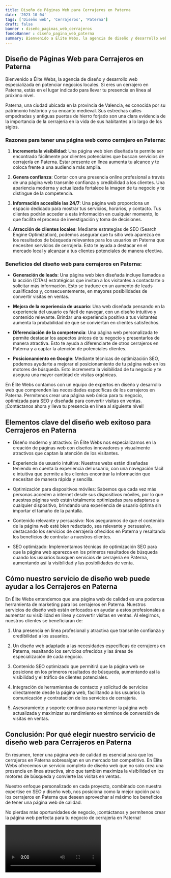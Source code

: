 ```yaml
---
title: Diseño de Páginas Web para Cerrajeros en Paterna
date: '2023-10-04'
tags: ['Diseño web', 'Cerrajeros', 'Paterna']
draft: false
banner : diseño_paginas_web_cerrajeros
fondoBanner : diseño_pagina_web_paterna
summary: Bienvenido a Élite Webs, la agencia de diseño y desarrollo web especializada en potenciar negocios locales. Si eres un cerrajero en Paterna, estás en el lugar indicado para llevar tu presencia en línea al próximo nivel.
---
```


## Diseño de Páginas Web para Cerrajeros en Paterna

Bienvenido a Élite Webs, la agencia de diseño y desarrollo web especializada en potenciar negocios locales. Si eres un cerrajero en Paterna, estás en el lugar indicado para llevar tu presencia en línea al próximo nivel.

Paterna, una ciudad ubicada en la provincia de Valencia, es conocida por su patrimonio histórico y su encanto medieval. Sus estrechas calles empedradas y antiguas puertas de hierro forjado son una clara evidencia de la importancia de la cerrajería en la vida de sus habitantes a lo largo de los siglos.

### Razones para tener una página web como cerrajero en Paterna:

1. **Incrementa la visibilidad**: Una página web bien diseñada te permite ser encontrado fácilmente por clientes potenciales que buscan servicios de cerrajería en Paterna. Estar presente en línea aumenta tu alcance y te coloca frente a una audiencia más amplia.

2. **Genera confianza**: Contar con una presencia online profesional a través de una página web transmite confianza y credibilidad a los clientes. Una apariencia moderna y actualizada fortalece la imagen de tu negocio y te distingue de la competencia.

3. **Información accesible las 24/7**: Una página web proporciona un espacio dedicado para mostrar tus servicios, horarios, y contacto. Tus clientes podrán acceder a esta información en cualquier momento, lo que facilita el proceso de investigación y toma de decisiones.

4. **Atracción de clientes locales**: Mediante estrategias de SEO (Search Engine Optimization), podemos asegurar que tu sitio web aparezca en los resultados de búsqueda relevantes para los usuarios en Paterna que necesiten servicios de cerrajería. Esto te ayuda a destacar en el mercado local y alcanzar a tus clientes potenciales de manera efectiva.

### Beneficios del diseño web para cerrajeros en Paterna:

- **Generación de leads**: Una página web bien diseñada incluye llamados a la acción (CTAs) estratégicos que invitan a los visitantes a contactarte o solicitar más información. Esto se traduce en un aumento de leads cualificados y, consecuentemente, en mayores posibilidades de convertir visitas en ventas.

- **Mejora de la experiencia de usuario**: Una web diseñada pensando en la experiencia del usuario es fácil de navegar, con un diseño intuitivo y contenido relevante. Brindar una experiencia positiva a tus visitantes aumenta la probabilidad de que se conviertan en clientes satisfechos.

- **Diferenciación de la competencia**: Una página web personalizada te permite destacar los aspectos únicos de tu negocio y presentarlos de manera atractiva. Esto te ayuda a diferenciarte de otros cerrajeros en Paterna y a captar la atención de potenciales clientes.

- **Posicionamiento en Google**: Mediante técnicas de optimización SEO, podemos ayudarte a mejorar el posicionamiento de tu página web en los motores de búsqueda. Esto incrementa la visibilidad de tu negocio y te asegura una mayor cantidad de visitas orgánicas.

En Élite Webs contamos con un equipo de expertos en diseño y desarrollo web que comprenden las necesidades específicas de los cerrajeros en Paterna. Permítenos crear una página web única para tu negocio, optimizada para SEO y diseñada para convertir visitas en ventas. ¡Contáctanos ahora y lleva tu presencia en línea al siguiente nivel!

<GifSeo />

<Cta />

## Elementos clave del diseño web exitoso para Cerrajeros en Paterna

- Diseño moderno y atractivo: En Élite Webs nos especializamos en la creación de páginas web con diseños innovadores y visualmente atractivos que captan la atención de los visitantes.

- Experiencia de usuario intuitiva: Nuestras webs están diseñadas teniendo en cuenta la experiencia del usuario, con una navegación fácil e intuitiva que permite a los clientes encontrar la información que necesitan de manera rápida y sencilla.

- Optimización para dispositivos móviles: Sabemos que cada vez más personas acceden a internet desde sus dispositivos móviles, por lo que nuestras páginas web están totalmente optimizadas para adaptarse a cualquier dispositivo, brindando una experiencia de usuario óptima sin importar el tamaño de la pantalla.

- Contenido relevante y persuasivo: Nos aseguramos de que el contenido de la página web esté bien redactado, sea relevante y persuasivo, destacando los servicios de cerrajería ofrecidos en Paterna y resaltando los beneficios de contratar a nuestros clientes.

- SEO optimizado: Implementamos técnicas de optimización SEO para que la página web aparezca en los primeros resultados de búsqueda cuando los usuarios busquen servicios de cerrajería en Paterna, aumentando así la visibilidad y las posibilidades de venta.

## Cómo nuestro servicio de diseño web puede ayudar a los Cerrajeros en Paterna

En Élite Webs entendemos que una página web de calidad es una poderosa herramienta de marketing para los cerrajeros en Paterna. Nuestros servicios de diseño web están enfocados en ayudar a estos profesionales a aumentar su visibilidad en línea y convertir visitas en ventas. Al elegirnos, nuestros clientes se beneficiarán de:

1. Una presencia en línea profesional y atractiva que transmite confianza y credibilidad a los usuarios.

2. Un diseño web adaptado a las necesidades específicas de cerrajeros en Paterna, resaltando los servicios ofrecidos y las áreas de especialización de cada negocio.

3. Contenido SEO optimizado que permitirá que la página web se posicione en los primeros resultados de búsqueda, aumentando así la visibilidad y el tráfico de clientes potenciales.

4. Integración de herramientas de contacto y solicitud de servicios directamente desde la página web, facilitando a los usuarios la comunicación y contratación de los servicios de cerrajería.

5. Asesoramiento y soporte continuo para mantener la página web actualizada y maximizar su rendimiento en términos de conversión de visitas en ventas.

## Conclusión: Por qué elegir nuestro servicio de diseño web para Cerrajeros en Paterna

En resumen, tener una página web de calidad es esencial para que los cerrajeros en Paterna sobresalgan en un mercado tan competitivo. En Élite Webs ofrecemos un servicio completo de diseño web que no solo crea una presencia en línea atractiva, sino que también maximiza la visibilidad en los motores de búsqueda y convierte las visitas en ventas.

Nuestro enfoque personalizado en cada proyecto, combinado con nuestra expertise en SEO y diseño web, nos posiciona como la mejor opción para los cerrajeros en Paterna que deseen aprovechar al máximo los beneficios de tener una página web de calidad.

No pierdas más oportunidades de negocio, ¡contáctanos y permítenos crear la página web perfecta para tu negocio de cerrajería en Paterna!

<Video />

<CtaBot job='Cerrajeros' city='Paterna'/>

<Gmaps query='Paterna+españa+maps' />